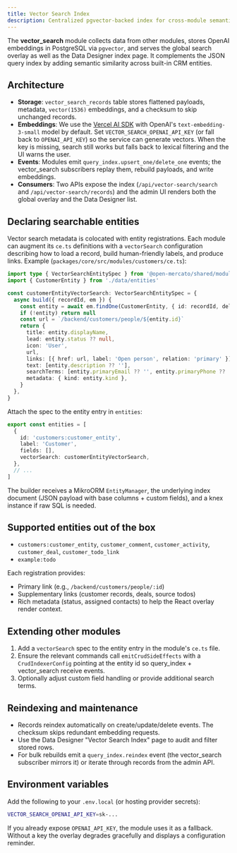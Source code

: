 ```yaml
---
title: Vector Search Index
description: Centralized pgvector-backed index for cross-module semantic search.
---
```


The **vector_search** module collects data from other modules, stores OpenAI embeddings in PostgreSQL via `pgvector`, and serves the global search overlay as well as the Data Designer index page. It complements the JSON query index by adding semantic similarity across built-in CRM entities.

## Architecture

- **Storage**: `vector_search_records` table stores flattened payloads, metadata, `vector(1536)` embeddings, and a checksum to skip unchanged records.
- **Embeddings**: We use the [Vercel AI SDK](https://sdk.vercel.ai) with OpenAI's `text-embedding-3-small` model by default. Set `VECTOR_SEARCH_OPENAI_API_KEY` (or fall back to `OPENAI_API_KEY`) so the service can generate vectors. When the key is missing, search still works but falls back to lexical filtering and the UI warns the user.
- **Events**: Modules emit `query_index.upsert_one/delete_one` events; the vector_search subscribers replay them, rebuild payloads, and write embeddings.
- **Consumers**: Two APIs expose the index (`/api/vector-search/search` and `/api/vector-search/records`) and the admin UI renders both the global overlay and the Data Designer list.

## Declaring searchable entities

Vector search metadata is colocated with entity registrations. Each module can augment its `ce.ts` definitions with a `vectorSearch` configuration describing how to load a record, build human-friendly labels, and produce links. Example (`packages/core/src/modules/customers/ce.ts`):

```ts
import type { VectorSearchEntitySpec } from '@open-mercato/shared/modules/vector-search'
import { CustomerEntity } from './data/entities'

const customerEntityVectorSearch: VectorSearchEntitySpec = {
  async build({ recordId, em }) {
    const entity = await em.findOne(CustomerEntity, { id: recordId, deletedAt: null })
    if (!entity) return null
    const url = `/backend/customers/people/${entity.id}`
    return {
      title: entity.displayName,
      lead: entity.status ?? null,
      icon: 'User',
      url,
      links: [{ href: url, label: 'Open person', relation: 'primary' }],
      text: [entity.description ?? ''],
      searchTerms: [entity.primaryEmail ?? '', entity.primaryPhone ?? ''].filter(Boolean),
      metadata: { kind: entity.kind },
    }
  },
}
```

Attach the spec to the entity entry in `entities`:

```ts
export const entities = [
  {
    id: 'customers:customer_entity',
    label: 'Customer',
    fields: [],
    vectorSearch: customerEntityVectorSearch,
  },
  // ...
]
```

The builder receives a MikroORM `EntityManager`, the underlying index document (JSON payload with base columns + custom fields), and a knex instance if raw SQL is needed.

## Supported entities out of the box

- `customers:customer_entity`, `customer_comment`, `customer_activity`, `customer_deal`, `customer_todo_link`
- `example:todo`

Each registration provides:

- Primary link (e.g., `/backend/customers/people/:id`)
- Supplementary links (customer records, deals, source todos)
- Rich metadata (status, assigned contacts) to help the React overlay render context.

## Extending other modules

1. Add a `vectorSearch` spec to the entity entry in the module's `ce.ts` file.
2. Ensure the relevant commands call `emitCrudSideEffects` with a `CrudIndexerConfig` pointing at the entity id so query_index + vector_search receive events.
3. Optionally adjust custom field handling or provide additional search terms.

## Reindexing and maintenance

- Records reindex automatically on create/update/delete events. The checksum skips redundant embedding requests.
- Use the Data Designer "Vector Search Index" page to audit and filter stored rows.
- For bulk rebuilds emit a `query_index.reindex` event (the vector_search subscriber mirrors it) or iterate through records from the admin API.

## Environment variables

Add the following to your `.env.local` (or hosting provider secrets):

```bash
VECTOR_SEARCH_OPENAI_API_KEY=sk-...
```

If you already expose `OPENAI_API_KEY`, the module uses it as a fallback. Without a key the overlay degrades gracefully and displays a configuration reminder.
